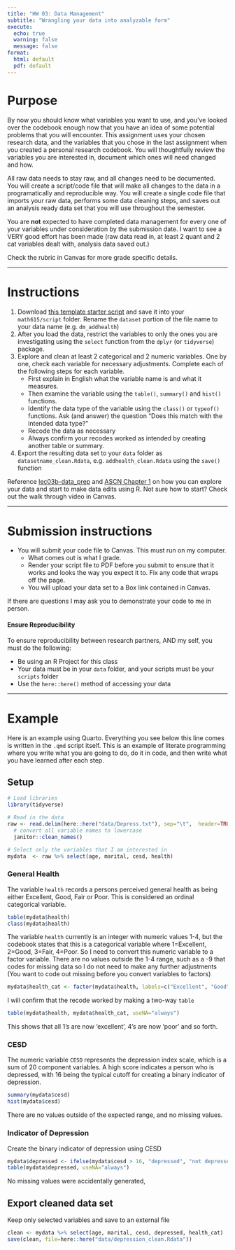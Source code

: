 ```yaml
---
title: "HW 03: Data Management"
subtitle: "Wrangling your data into analyzable form"
execute:
  echo: true
  warning: false
  message: false
format:
  html: default
  pdf: default
---
```


# Purpose

By now you should know what variables you want to use, and you've looked over the codebook enough now that you have an idea of some potential problems that you will encounter. This assignment uses your chosen research data, and the variables that you chose in the last assignment when you created a personal research codebook. You will thoughtfully review the variables you are interested in, document which ones will need changed and how.

All raw data needs to stay raw, and all changes need to be documented. You will create a script/code file that will make all changes to the data in a programatically and reproducible way. You will create a single code file that imports your raw data, performs some data cleaning steps, and saves out an analysis ready data set that you will use throughout the semester.

You are **not** expected to have completed data management for every one of your variables under consideration by the submission date. I want to see a VERY good effort has been made (raw data read in, at least 2 quant and 2 cat variables dealt with, analysis data saved out.)

Check the rubric in Canvas for more grade specific details.

------------------------------------------------------------------------

# Instructions

1.  Download [this template starter script](_templates/dm_dataset.qmd) and save it into your `math615/script` folder. Rename the `dataset` portion of the file name to your data name (e.g. `dm_addhealth`)
2.  After you load the data, restrict the variables to only the ones you are investigating using the `select` function from the `dplyr` (or `tidyverse`) package.
3.  Explore and clean at least 2 categorical and 2 numeric variables. One by one, check each variable for necessary adjustments. Complete each of the following steps for each variable.
    -   First explain in English what the variable name is and what it measures.
    -   Then examine the variable using the `table()`, `summary()` and `hist()` functions.
    -   Identify the data type of the variable using the `class()` or `typeof()` functions. Ask (and answer) the question "Does this match with the intended data type?"
    -   Recode the data as necessary
    -   Always confirm your recodes worked as intended by creating another table or summary.
4.  Export the resulting data set to your `data` folder as `datasetname_clean.Rdata`, e.g. `addhealth_clean.Rdata` using the `save()` function

Reference [lec03b-data_prep](../slides/lec03b-data_prep.html) and [ASCN Chapter 1](https://norcalbiostat.github.io/AppliedStatistics_notes/) on how you can explore your data and start to make data edits using R. Not sure how to start? Check out the walk through video in Canvas. 

------------------------------------------------------------------------

# Submission instructions

-   You will submit your code file to Canvas. This must run on my computer.
    -   What comes out is what I grade.
    -   Render your script file to PDF before you submit to ensure that it works and looks the way you expect it to. Fix any code that wraps off the page.
    -   You will upload your data set to a Box link contained in Canvas. 

If there are questions I may ask you to demonstrate your code to me in person.

:::{.callout-important}
#### Ensure Reproducibility

To ensure reproducibility between research partners, AND my self, you must do the following: 

* Be using an R Project for this class
* Your data must be in your `data` folder, and your scripts must be your `scripts` folder
* Use the `here::here()` method of accessing your data

:::

------------------------------------------------------------------------

# Example

::: {.callout-tip icon="true"}
Here is an example using Quarto. Everything you see below this line comes is written in the `.qmd` script itself. This is an example of literate programming where you write what you are going to do, do it in code, and then write what you have learned after each step.
:::

## Setup

```r
# Load libraries
library(tidyverse)

# Read in the data 
raw <- read.delim(here::here("data/Depress.txt"), sep="\t",  header=TRUE) %>%
  # convert all variable names to lowercase
  janitor::clean_names()

# Select only the variables that I am interested in
mydata  <- raw %>% select(age, marital, cesd, health)
```

### General Health

The variable `health` records a persons perceived general health as being either Excellent, Good, Fair or Poor. This is considered an ordinal categorical variable.

```r
table(mydata$health)
class(mydata$health)
```

The variable `health` currently is an integer with numeric values 1-4, but the codebook states that this is a categorical variable where 1=Excellent, 2=Good, 3=Fair, 4=Poor. So I need to convert this numeric variable to a factor variable. There are no values outside the 1-4 range, such as a -9 that codes for missing data so I do not need to make any further adjustments (You want to code out missing before you convert variables to factors)

```r
mydata$health_cat <- factor(mydata$health, labels=c("Excellent", "Good", "Fair", "Poor"))
```

I will confirm that the recode worked by making a two-way `table`

```r
table(mydata$health, mydata$health_cat, useNA="always")
```

This shows that all 1's are now 'excellent', 4's are now 'poor' and so forth.

### CESD

The numeric variable `CESD` represents the depression index scale, which is a sum of 20 component variables. A high score indicates a person who is depressed, with 16 being the typical cutoff for creating a binary indicator of depression.

```r
summary(mydata$cesd)
hist(mydata$cesd)
```

There are no values outside of the expected range, and no missing values.

### Indicator of Depression

Create the binary indicator of depression using CESD

```r
mydata$depressed <- ifelse(mydata$cesd > 16, "depressed", "not depressed")
table(mydata$depressed, useNA="always")
```

No missing values were accidentally generated,

## Export cleaned data set

Keep only selected variables and save to an external file

```r
clean <- mydata %>% select(age, marital, cesd, depressed, health_cat)
save(clean, file=here::here("data/depression_clean.Rdata"))
```

